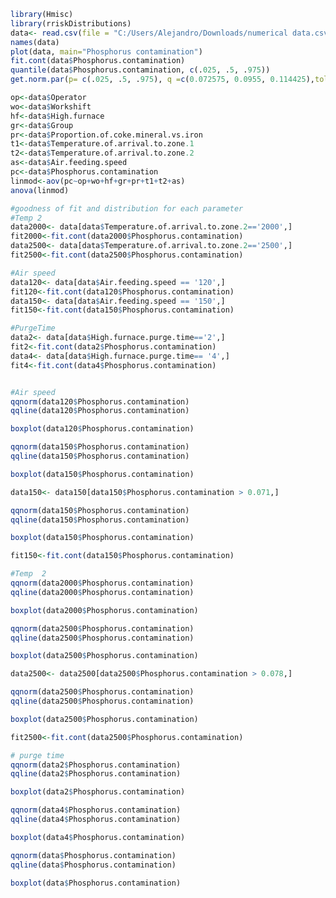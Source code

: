 
```r

library(Hmisc)
library(rriskDistributions)
data<- read.csv(file = "C:/Users/Alejandro/Downloads/numerical data.csv")
names(data)
plot(data, main="Phosphorus contamination")
fit.cont(data$Phosphorus.contamination)
quantile(data$Phosphorus.contamination, c(.025, .5, .975)) 
get.norm.par(p= c(.025, .5, .975), q =c(0.072575, 0.0955, 0.114425),tol = 0.001)

op<-data$Operator
wo<-data$Workshift
hf<-data$High.furnace
gr<-data$Group
pr<-data$Proportion.of.coke.mineral.vs.iron
t1<-data$Temperature.of.arrival.to.zone.1
t2<-data$Temperature.of.arrival.to.zone.2
as<-data$Air.feeding.speed
pc<-data$Phosphorus.contamination
linmod<-aov(pc~op+wo+hf+gr+pr+t1+t2+as)
anova(linmod)

#goodness of fit and distribution for each parameter
#Temp 2
data2000<- data[data$Temperature.of.arrival.to.zone.2=='2000',]
fit2000<-fit.cont(data2000$Phosphorus.contamination)
data2500<- data[data$Temperature.of.arrival.to.zone.2=='2500',]
fit2500<-fit.cont(data2500$Phosphorus.contamination)

#Air speed
data120<- data[data$Air.feeding.speed == '120',]
fit120<-fit.cont(data120$Phosphorus.contamination)
data150<- data[data$Air.feeding.speed == '150',]
fit150<-fit.cont(data150$Phosphorus.contamination)

#PurgeTime
data2<- data[data$High.furnace.purge.time=='2',] 
fit2<-fit.cont(data2$Phosphorus.contamination)
data4<- data[data$High.furnace.purge.time== '4',]
fit4<-fit.cont(data4$Phosphorus.contamination)



```
```r
#Air speed
qqnorm(data120$Phosphorus.contamination)
qqline(data120$Phosphorus.contamination)

boxplot(data120$Phosphorus.contamination)

qqnorm(data150$Phosphorus.contamination)
qqline(data150$Phosphorus.contamination)

boxplot(data150$Phosphorus.contamination)

data150<- data150[data150$Phosphorus.contamination > 0.071,]

qqnorm(data150$Phosphorus.contamination)
qqline(data150$Phosphorus.contamination)

boxplot(data150$Phosphorus.contamination)

```
```r
fit150<-fit.cont(data150$Phosphorus.contamination)
```

```r
#Temp  2
qqnorm(data2000$Phosphorus.contamination)
qqline(data2000$Phosphorus.contamination)

boxplot(data2000$Phosphorus.contamination)

qqnorm(data2500$Phosphorus.contamination)
qqline(data2500$Phosphorus.contamination)

boxplot(data2500$Phosphorus.contamination)

data2500<- data2500[data2500$Phosphorus.contamination > 0.078,]

qqnorm(data2500$Phosphorus.contamination)
qqline(data2500$Phosphorus.contamination)

boxplot(data2500$Phosphorus.contamination)

```
```r
fit2500<-fit.cont(data2500$Phosphorus.contamination)
```

```r
# purge time
qqnorm(data2$Phosphorus.contamination)
qqline(data2$Phosphorus.contamination)

boxplot(data2$Phosphorus.contamination)

qqnorm(data4$Phosphorus.contamination)
qqline(data4$Phosphorus.contamination)

boxplot(data4$Phosphorus.contamination)

```


```r
qqnorm(data$Phosphorus.contamination)
qqline(data$Phosphorus.contamination)

boxplot(data$Phosphorus.contamination)
```
